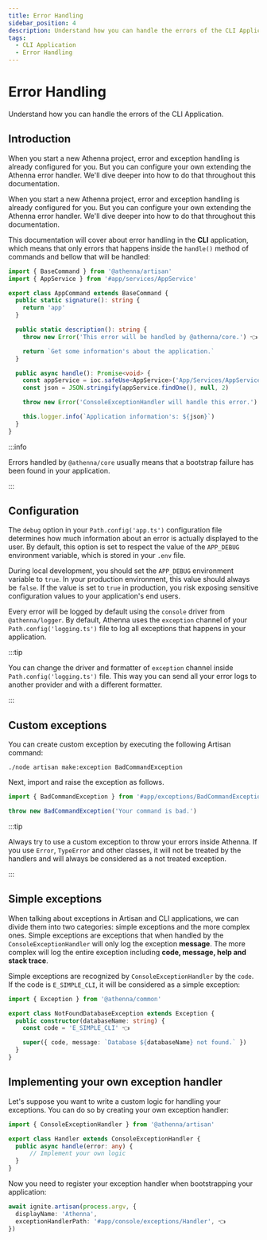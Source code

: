 ```yaml
---
title: Error Handling
sidebar_position: 4
description: Understand how you can handle the errors of the CLI Application.
tags:
  - CLI Application
  - Error Handling
---
```


# Error Handling

Understand how you can handle the errors of the CLI Application.

## Introduction

When you start a new Athenna project, error and exception
handling is already configured for you. But you can configure
your own extending the Athenna error handler. We'll dive
deeper into how to do that throughout this documentation.

When you start a new Athenna project, error and exception
handling is already configured for you. But you can configure
your own extending the Athenna error handler. We'll dive deeper 
into how to do that throughout this documentation.

This documentation will cover about error handling in the **CLI**
application, which means that only errors that happens inside 
the `handle()` method of commands and bellow that will be handled:

```typescript title="app/console/commands/AppCommand.js"
import { BaseCommand } from '@athenna/artisan'
import { AppService } from '#app/services/AppService'

export class AppCommand extends BaseCommand {
  public static signature(): string {
    return 'app'
  }

  public static description(): string {
    throw new Error('This error will be handled by @athenna/core.') 👈

    return `Get some information's about the application.`
  }

  public async handle(): Promise<void> {
    const appService = ioc.safeUse<AppService>('App/Services/AppService')
    const json = JSON.stringify(appService.findOne(), null, 2)

    throw new Error('ConsoleExceptionHandler will handle this error.') 👈

    this.logger.info(`Application information's: ${json}`)
  }
}
```

:::info

Errors handled by `@athenna/core` usually means that a 
bootstrap failure has been found in your application.

:::

## Configuration

The `debug` option in your `Path.config('app.ts')` configuration
file determines how much information about an error is
actually displayed to the user. By default, this option is
set to respect the value of the `APP_DEBUG` environment
variable, which is stored in your `.env` file.

During local development, you should set the `APP_DEBUG`
environment variable to `true`. In your production
environment, this value should always be `false`. If the
value is set to `true` in production, you risk exposing
sensitive configuration values to your application's end
users.

Every error will be logged by default using the `console`
driver from `@athenna/logger`. By default, Athenna uses the
`exception` channel of your `Path.config('logging.ts')` file to log
all exceptions that happens in your application.

:::tip

You can change the driver and formatter of `exception`
channel inside `Path.config('logging.ts')` file. This way you can
send all your error logs to another provider and with
a different formatter.

:::

## Custom exceptions

You can create custom exception by executing the following
Artisan command:

```shell
./node artisan make:exception BadCommandException
```

Next, import and raise the exception as follows.

```typescript
import { BadCommandException } from '#app/exceptions/BadCommandException'

throw new BadCommandException('Your command is bad.')
```

:::tip

Always try to use a custom exception to throw your errors
inside Athenna. If you use `Error`, `TypeError` and other
classes, it will not be treated by the handlers and will
always be considered as a not treated exception.

:::

## Simple exceptions

When talking about exceptions in Artisan and CLI applications,
we can divide them into two categories: simple exceptions and
the more complex ones. Simple exceptions are exceptions that
when handled by the `ConsoleExceptionHandler` will only log the
exception **message**. The more complex will log the entire exception
including **code, message, help and stack trace**.

Simple exceptions are recognized by `ConsoleExceptionHandler` by
the `code`. If the code is `E_SIMPLE_CLI`, it will be considered
as a simple exception:

```typescript title="app/console/exceptions/NotFoundDatabaseException.js"
import { Exception } from '@athenna/common'

export class NotFoundDatabaseException extends Exception {
  public constructor(databaseName: string) {
    const code = 'E_SIMPLE_CLI' 👈

    super({ code, message: `Database ${databaseName} not found.` })
  }
}
```

## Implementing your own exception handler

Let's suppose you want to write a custom logic for handling
your exceptions. You can do so by creating your own
exception handler:

```typescript title="app/console/exceptions/Handler.js"
import { ConsoleExceptionHandler } from '@athenna/artisan'

export class Handler extends ConsoleExceptionHandler {
  public async handle(error: any) {
      // Implement your own logic
  }
}
```

Now you need to register your exception handler when 
bootstrapping your application:

```typescript title="Path.bootstrap('main.ts')"
await ignite.artisan(process.argv, { 
  displayName: 'Athenna',
  exceptionHandlerPath: '#app/console/exceptions/Handler', 👈
})
```
